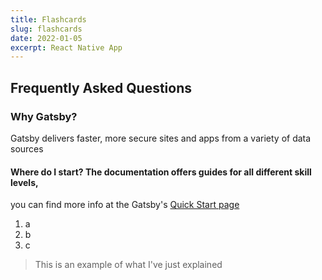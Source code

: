 ```yaml
---
title: Flashcards
slug: flashcards
date: 2022-01-05
excerpt: React Native App
---
```



## Frequently Asked Questions

### Why Gatsby?

Gatsby delivers faster, more secure sites and apps from a variety of data
sources

#### Where do I start? The documentation offers guides for all different skill levels,

you can find more info at the Gatsby's [Quick Start page](/docs/quick-start)

1. a
2. b
3. c

> This is an example of what I've just explained